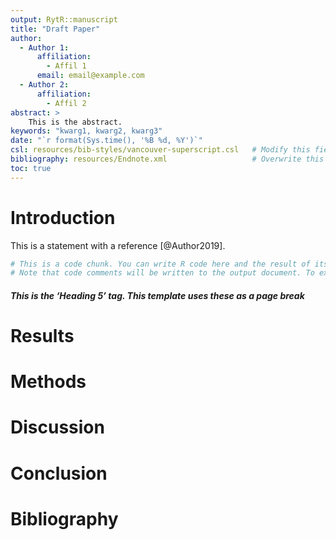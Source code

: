 ```yaml
---
output: RytR::manuscript
title: "Draft Paper"
author:
  - Author 1:
      affiliation: 
        - Affil 1
      email: email@example.com
  - Author 2:
      affiliation: 
        - Affil 2
abstract: >
    This is the abstract.
keywords: "kwarg1, kwarg2, kwarg3"
date: "`r format(Sys.time(), '%B %d, %Y')`"
csl: resources/bib-styles/vancouver-superscript.csl   # Modify this field to alter your bibliography style
bibliography: resources/Endnote.xml                   # Overwrite this dummy bibliography to include your own
toc: true
---
```


# Introduction
This is a statement with a reference [@Author2019].
<!-- This is an HTML comment tag, anything in one of these won't be rendered into your final document-->

```r
# This is a code chunk. You can write R code here and the result of its execution will be displayed in the rendered document.
# Note that code comments will be written to the output document. To exclude this, use HTML comment tags, or set the chunk option echo=FALSE
```

##### This is the 'Heading 5' tag. This template uses these as a page break
# Results

# Methods

# Discussion

# Conclusion

#####
# Bibliography
